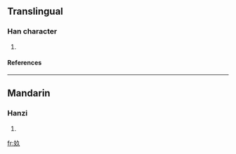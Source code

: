 ==Translingual==
===Han character===
{{Han char|rn=38|rad=女|as=03|sn=6|four=|canj=女弓人 (VNO)}}
# {{defn|Han|sort=女03}}
====References====
{{Han ref|kx=0256.041|dkj=06048|dj=0518.070|hdz=21027.030|uh=597A|ud=22906}}
----
==Mandarin==
===Hanzi===
{{cmn-hanzi|pin=[[jiǔ]] ([[jiu3]])|wg=chiu<sup>3</sup>}}
# {{defn|Mandarin}}

[[fr:奺]]